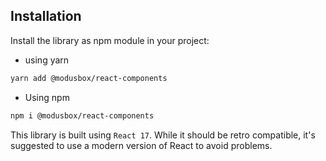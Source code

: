 
<Meta title="Documentation/How To Install"/>

## Installation

Install the library as npm module in your project:

- using yarn
```bash
yarn add @modusbox/react-components
```

- Using npm
```bash
npm i @modusbox/react-components
```

This library is built using `React 17`. While it should be retro compatible, it's suggested to use a modern version of React to avoid problems.